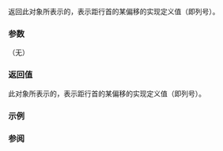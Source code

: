{{cpp/experimental/source_location/title|column}}
{{cpp/experimental/lib extensions 2/source_location/navbar}}
{{ddcl|since=libfund_ts_2|1=
constexpr std::uint_least32_t column() const noexcept;
}}

返回此对象所表示的，表示距行首的某偏移的实现定义值（即列号）。

===参数===
（无）

===返回值===
此对象所表示的，表示距行首的某偏移的实现定义值（即列号）。

===示例===
{{example
|code=
#include &lt;experimental/source_location&gt;
#include &lt;iostream&gt;

template&lt;typename T = std::experimental::source_location&gt;
inline void pos(const T&amp; location = T::current())
{
    std::cout
        &lt;&lt; "("
        &lt;&lt; location.line()
        &lt;&lt; ':' 
        &lt;&lt; location.column()
        &lt;&lt; ") ";
}

int main()
{
    pos(); std::cout &lt;&lt; "Proxima\n";
    pos(); std::cout &lt;&lt; "Centauri\n";
}
|p=true
|output=
(17:5) Proxima
(18:5) Centauri
}}

===参阅===
{{dsc begin}}
{{dsc inc|cpp/experimental/source_location/dsc line}}
{{dsc inc|cpp/experimental/source_location/dsc file_name}}
{{dsc inc|cpp/experimental/source_location/dsc function_name}}
{{dsc see cpp|cpp/preprocessor/line|Filename and line information}}
{{dsc end}}

{{langlinks|en}}